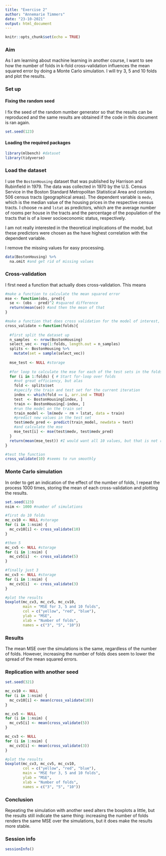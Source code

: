 ```yaml
---
title: "Exercise 2"
author: "Annemarie Timmers"
date: "23-10-2021"
output: html_document
---
```


```r
knitr::opts_chunk$set(echo = TRUE)
```

### Aim

As I am learning about machine learning in another course, I want to see how the number of folds in k-fold cross-validation influences the mean squared error by doing a Monte Carlo simulation. I will try 3, 5 and 10 folds and plot the results. 

### Set up

#### Fixing the random seed

I fix the seed of the random number generator so that the results can be reproduced and the same results are obtained if the code in this document is ran again. 

```r
set.seed(123)
```

#### Loading the required packages

```r
library(mlbench) #dataset
library(tidyverse)
```

### Load the dataset

I use the `BostonHousing` dataset that was published by Harrison and Rubinfield in 1979. The data was collected in 1970 by the U.S. Census Service in the Boston Standard Metropolitan Statistical Area and contains 506 census tracts (geographical areas). The dependent variable is `medv`, which is the median value of the housing prices in the respective census tracts. I choose `rm` and `lstat` as predictors, which are the average number of rooms per house in the tracts and the percentage of the population of the tracts that is of a lower socioeconomic status, respectively.

I am not really interested in the theoretical implications of the model, but these predictors were chosen as the have highest correlation with the dependent variable. 

I remove the missing values for easy processing. 

```r
data(BostonHousing) %>%
  na.omit #and get rid of missing values
```

### Cross-validation

I first need a function that actually does cross-validation. This means 

```r
#make a function to calculate the mean squared error
mse <- function(obs, pred){
  se <- (obs - pred)^2 #squared difference
  return(mean(se)) #and then the mean of that
}

#make a function that does cross validation for the model of interest, where I can alter the number of folds
cross_validate <-function(folds){
  
  #first split the dataset up 
  n_samples  <- nrow(BostonHousing)
  select_vec <- rep(1:folds, length.out = n_samples)
  splits <- BostonHousing %>% 
    mutate(set = sample(select_vec))
  
  mse_test <- NULL #storage
  
  #for loop to calculate the mse for each of the test sets in the folds
  for (i in 1:folds) { # Start for-loop over folds
    #not great efficiency, but alas
    fold <- splits$set
    #specify the train and test set for the current iteration
    index <- which(fold == i, arr.ind = TRUE)
    test  <- BostonHousing[index, ]
    train <- BostonHousing[-index, ]
    #run the model on the train set
    train_model <- lm(medv ~ rm + lstat, data = train)
    #predict new values in the test set
    test$medv_pred <- predict(train_model, newdata = test)
    #and calculate the mse
    mse_test[i] <- mse(test$medv, test$medv_pred)
  } 
  return(mean(mse_test)) #I would want all 10 values, but that is not really   what I'm interested in and it makes what comes later run nicer
}

#test the function
cross_validate(10) #seems to run smoothly
```

### Monte Carlo simulation

In order to get an indication of the effect of the number of folds, I repeat the process 1000 times, storing the mean of each cross-validation and plotting the results.

```r
set.seed(123)
nsim <- 1000 #number of simulations

#first do 10 folds
mc_cv10 <- NULL #storage
for (i in 1:nsim) {
  mc_cv10[i] <- cross_validate(10)
}

#then 5
mc_cv5 <- NULL #storage
for (i in 1:nsim) {
  mc_cv5[i]  <- cross_validate(5)
}

#finally just 3
mc_cv3 <- NULL #storage
for (i in 1:nsim) {
  mc_cv3[i]  <- cross_validate(3)
}

#plot the results
boxplot(mc_cv3, mc_cv5, mc_cv10, 
        main = "MSE for 3, 5 and 10 folds",
        col = c("yellow", "red", "blue"),
        ylab = "MSE", 
        xlab = "Number of folds",
        names = c("3", "5", "10"))
```

### Results
The mean MSE over the simulations is the same, regardless of the number of folds. However, increasing the number of folds does seem to lower the spread of the mean squared errors. 

### Replication with another seed

```r
set.seed(321)

mc_cv10 <- NULL
for (i in 1:nsim) {
  mc_cv10[i] <- mean(cross_validate(10))
}

mc_cv5 <- NULL
for (i in 1:nsim) {
  mc_cv5[i] <- mean(cross_validate(5))
}

mc_cv3 <- NULL
for (i in 1:nsim) {
  mc_cv3[i] <- mean(cross_validate(3))
}

#plot the results
boxplot(mc_cv3, mc_cv5, mc_cv10, 
        col = c("yellow", "red", "blue"),
        main = "MSE for 3, 5 and 10 folds",
        ylab = "MSE", 
        xlab = "Number of folds",
        names = c("3", "5", "10"))
```

### Conclusion

Repeating the simulation with another seed alters the boxplots a little, but the results still indicate the same thing: increasing the number of folds renders the same MSE over the simulations, but it does make the results more stable. 

### Session info

```r
sessionInfo()
```

